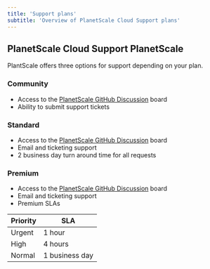 ```yaml
---
title: 'Support plans'
subtitle: 'Overview of PlanetScale Cloud Support plans'
---
```


## PlanetScale Cloud Support PlanetScale

PlantScale offers three options for support depending on your plan.

### Community

* Access to the [PlanetScale GitHub Discussion](https://github.com/planetscale/beta/discussions) board
* Ability to submit support tickets


### Standard

* Access to the [PlanetScale GitHub Discussion](https://github.com/planetscale/beta/discussions) board
* Email and ticketing support
* 2 business day turn around time for all requests

### Premium

* Access to the [PlanetScale GitHub Discussion](https://github.com/planetscale/beta/discussions) board
* Email and ticketing support
* Premium SLAs

| Priority | SLA            |
|----------|----------------|
| Urgent   | 1 hour         |
| High     | 4 hours        |
| Normal   | 1 business day |
